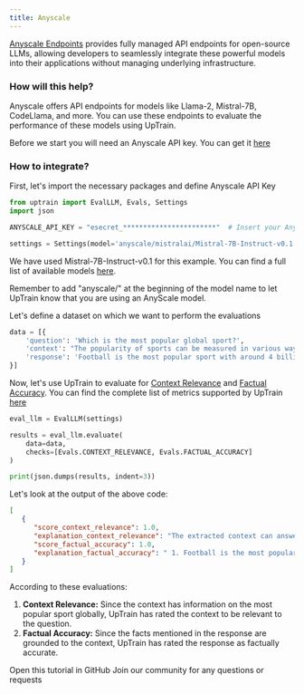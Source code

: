```yaml
---
title: Anyscale
---
```

[Anyscale Endpoints](https://www.anyscale.com/) provides fully managed API endpoints for open-source LLMs, allowing developers to seamlessly integrate these powerful models into their applications without managing underlying infrastructure.

### How will this help?

Anyscale offers API endpoints for models like Llama-2, Mistral-7B, CodeLlama, and more.
You can use these endpoints to evaluate the performance of these models using UpTrain.

Before we start you will need an Anyscale API key. You can get it [here](https://app.endpoints.anyscale.com/credentials)

### How to integrate?

First, let's import the necessary packages and define Anyscale API Key

```python
from uptrain import EvalLLM, Evals, Settings
import json

ANYSCALE_API_KEY = "esecret_***********************"  # Insert your Anyscale API key here

settings = Settings(model='anyscale/mistralai/Mistral-7B-Instruct-v0.1', anyscale_api_key=ANYSCALE_API_KEY)
```

We have used Mistral-7B-Instruct-v0.1 for this example. You can find a full list of available models [here](https://docs.endpoints.anyscale.com/category/supported-models).

<Info>Remember to add "anyscale/" at the beginning of the model name to let UpTrain know that you are using an AnyScale model.</Info>

Let's define a dataset on which we want to perform the evaluations

```python
data = [{
    'question': 'Which is the most popular global sport?',
    'context': "The popularity of sports can be measured in various ways, including TV viewership, social media presence, number of participants, and economic impact. Football is undoubtedly the world's most popular sport with major events like the FIFA World Cup and sports personalities like Ronaldo and Messi, drawing a followership of more than 4 billion people. Cricket is particularly popular in countries like India, Pakistan, Australia, and England. The ICC Cricket World Cup and Indian Premier League (IPL) have substantial viewership. The NBA has made basketball popular worldwide, especially in countries like the USA, Canada, China, and the Philippines. Major tennis tournaments like Wimbledon, the US Open, French Open, and Australian Open have large global audiences. Players like Roger Federer, Serena Williams, and Rafael Nadal have boosted the sport's popularity. Field Hockey is very popular in countries like India, Netherlands, and Australia. It has a considerable following in many parts of the world.",
    'response': 'Football is the most popular sport with around 4 billion followers worldwide'
}]
```

Now, let's use UpTrain to evaluate for [Context Relevance](/predefined-evaluations/context-awareness/context-relevance) and [Factual Accuracy](/predefined-evaluations/context-awareness/factual-accuracy). 
You can find the complete list of metrics supported by UpTrain [here](/predefined-evaluations)

```python
eval_llm = EvalLLM(settings)

results = eval_llm.evaluate(
    data=data,
    checks=[Evals.CONTEXT_RELEVANCE, Evals.FACTUAL_ACCURACY]
)

print(json.dumps(results, indent=3))
```

Let's look at the output of the above code:

```json
[
   {
      "score_context_relevance": 1.0,
      "explanation_context_relevance": "The extracted context can answer the given user query completely. The context mentions that football is undoubtedly the world's most popular sport, with major events like the FIFA World Cup and sports personalities like Ronaldo and Messi drawing a followership of more than 4 billion people. The context also provides data and statistics to support this claim, such as the number of TV viewers and social media followers for these events and personalities. Furthermore, the context mentions that cricket is particularly popular in countries like India, Pakistan, Australia, and England, and the NBA has made basketball popular worldwide. However, it doesn't provide any data or statistics to determine the global popularity of these sports or compare them with football.",
      "score_factual_accuracy": 1.0,
      "explanation_factual_accuracy": " 1. Football is the most popular sport.\nReasoning for yes: The context explicitly states that football is the world's most popular sport.\nReasoning for no: No arguments.\nJudgement: yes. as the context explicitly supports the fact.\n2. Around 4 billion people follow football worldwide.\nReasoning for yes: The context states that football has a followership of more than 4 billion people.\nReasoning for no: No arguments.\nJudgement: yes. as the context explicitly supports the fact.\n"
   }
]
```

According to these evaluations:
1. **Context Relevance:** Since the context has information on the most popular sport globally, UpTrain has rated the context to be relevant to the question.
2. **Factual Accuracy:** Since the facts mentioned in the response are grounded to the context, UpTrain has rated the response as factually accurate. 

<CardGroup cols={2}>
  <Card
    title="Tutorial"
    href="https://github.com/uptrain-ai/uptrain/blob/main/examples/integrations/llm_providers/anyscale.ipynb"
    icon="github"
    color="#808080"
  >
    Open this tutorial in GitHub
  </Card>
  <Card
    title="Have Questions?"
    href="https://join.slack.com/t/uptraincommunity/shared_invite/zt-1yih3aojn-CEoR_gAh6PDSknhFmuaJeg"
    icon="slack"
    color="#808080"
  >
    Join our community for any questions or requests
  </Card>
</CardGroup>

